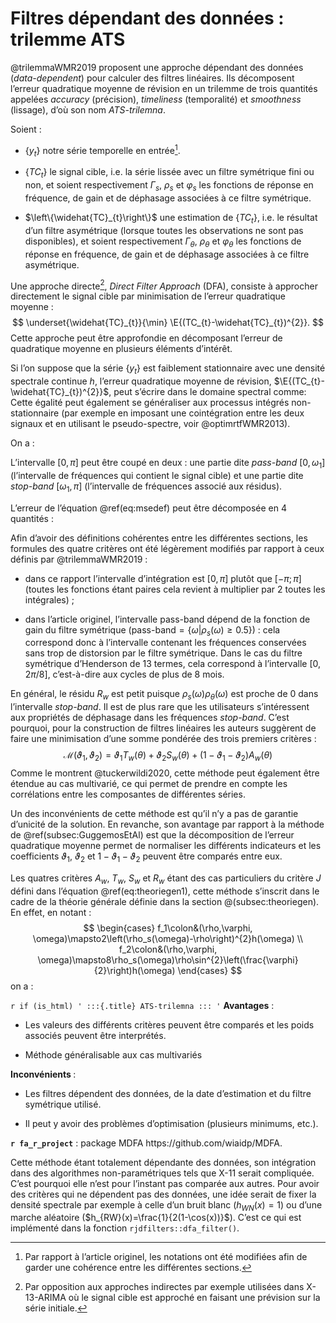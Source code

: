 # Filtres dépendant des données : trilemme ATS {#sec:WildiMcLeroy}

@trilemmaWMR2019 proposent une approche dépendant des données (*data-dependent*) pour calculer des filtres linéaires.
Ils décomposent l'erreur quadratique moyenne de révision en un trilemme de trois quantités appelées *accuracy* (précision), *timeliness* (temporalité) et *smoothness* (lissage), d'où son nom *ATS-trilemna*.

Soient :

- $\left\{ y_{t}\right\}$ notre série temporelle en entrée^[
Par rapport à l'article originel, les notations ont été modifiées afin de garder une cohérence entre les différentes sections.
].

- $\left\{TC_{t}\right\}$ le signal cible, i.e. la série lissée avec un filtre symétrique fini ou non, et soient respectivement $\Gamma_s$, $\rho_s$ et $\varphi_s$ les fonctions de réponse en fréquence, de gain et de déphasage associées à ce filtre symétrique.

- $\left\{\widehat{TC}_{t}\right\}$ une estimation de $\left\{TC_{t}\right\}$, i.e. le résultat d'un filtre asymétrique (lorsque toutes les observations ne sont pas disponibles), et soient respectivement $\Gamma_\theta$, $\rho_\theta$ et $\varphi_\theta$ les fonctions de réponse en fréquence, de gain et de déphasage associées à ce filtre asymétrique.

Une approche directe^[Par opposition aux approches indirectes par exemple utilisées dans X-13-ARIMA où le signal cible est approché en faisant une prévision sur la série initiale.], *Direct Filter Approach* (DFA), consiste à approcher directement le signal cible par minimisation de l'erreur quadratique moyenne :
$$
\underset{\widehat{TC}_{t}}{\min} \E{(TC_{t}-\widehat{TC}_{t})^{2}}.
$$
Cette approche peut être approfondie en décomposant l'erreur de quadratique moyenne en plusieurs éléments d'intérêt.

Si l'on suppose que la série $\left\{ y_{t}\right\}$ est faiblement stationnaire avec une densité spectrale continue $h$, l'erreur quadratique moyenne de révision, $\E{(TC_{t}-\widehat{TC}_{t})^{2}}$, peut s'écrire dans le domaine spectral comme:
\begin{equation}
\E{(TC_{t}-\widehat{TC}_{t})^{2}}=\frac{1}{2\pi}\int_{-\pi}^{\pi}\left|\Gamma_s(\omega)-{\Gamma_\theta}(\omega)\right|^{2}h(\omega)\ud\omega=\frac{1}{2\pi}\times2\times\int_{0}^{\pi}\left|\Gamma_s(\omega)-{\Gamma_\theta}(\omega)\right|^{2}h(\omega)\ud\omega
(\#eq:msedef)
\end{equation}
Cette égalité peut également se généraliser aux processus intégrés non-stationnaire (par exemple en imposant une cointégration entre les deux signaux et en utilisant le pseudo-spectre, voir @optimrtfWMR2013).

On a :
\begin{align}
\left|\Gamma_s(\omega)-\Gamma_\theta(\omega)\right|^{2} & =\rho_s(\omega)^{2}+\rho_\theta(\omega)^{2}+2\rho_s(\omega)\rho_\theta(\omega)\left(1-\cos(\varphi_s(\omega)-\varphi_\theta(\omega)\right) \nonumber\\
 & =\left(\rho_s(\omega)-\rho_\theta(\omega)\right)^{2}+4\rho_s(\omega)\rho_\theta(\omega)\sin^{2}\left(\frac{\varphi_s(\omega)-\varphi_\theta(\omega)}{2}\right)
 (\#eq:msedecomp)
\end{align}

L'intervalle $[0,\pi]$ peut être coupé en deux : une partie dite *pass-band* $[0,\omega_1]$ (l'intervalle de fréquences qui contient le signal cible) et une partie dite *stop-band*  $[\omega_1,\pi]$ (l'intervalle de fréquences associé aux résidus).

L'erreur de l'équation \@ref(eq:msedef) peut être décomposée en 4 quantités :
\begin{align*}
Accuracy =A_w(\theta)&= 2\int_0^{\omega_1}\left(\rho_s(\omega)-\rho_\theta(\omega)\right)^{2}h(\omega)\ud\omega\\
Timeliness =T_w(\theta)&= 8\int_0^{\omega_1}\rho_s(\omega)\rho_\theta(\omega)\sin^{2}\left(\frac{\varphi_\theta(\omega)}{2}\right)h(\omega)\ud\omega\\
Smoothness =S_w(\theta)&= 2\int_{\omega_1}^\pi\left(\rho_s(\omega)^{2}-\rho_\theta(\omega)\right)^{2}h(\omega)\ud\omega\\
Residual =R_w(\theta)&= 8\int_{\omega_1}^\pi\rho_s(\omega)\rho_\theta(\omega)\sin^{2}\left(\frac{\varphi_\theta(\omega)}{2}\right)h(\omega)\ud\omega\\
\end{align*}



:::: {.remarque data-latex=""}
Afin d'avoir des définitions cohérentes entre les différentes sections, les formules des quatre critères ont été légèrement modifiés par rapport à ceux définis par @trilemmaWMR2019 :

- dans ce rapport l'intervalle d'intégration est $[0,\pi]$ plutôt que $[-\pi;\pi]$ (toutes les fonctions étant paires cela revient à multiplier par 2 toutes les intégrales) ;

- dans l'article originel, l'intervalle pass-band dépend de la fonction de gain du filtre symétrique (pass-band$=\{\omega |\rho_s(\omega)\geq 0.5\}$) : cela correspond donc à l'intervalle contenant les fréquences conservées sans trop de distorsion par le filtre symétrique. 
Dans le cas du filtre symétrique d'Henderson de 13 termes, cela correspond à l'intervalle $[0, 2\pi/8]$, c'est-à-dire aux cycles de plus de 8 mois.
:::: 

En général, le résidu $R_w$ est petit puisque $\rho_s(\omega)\rho_\theta(\omega)$ est proche de 0 dans l'intervalle *stop-band*. 
Il est de plus rare que les utilisateurs s'intéressent aux propriétés de déphasage dans les fréquences *stop-band*.
C'est pourquoi, pour la construction de filtres linéaires les auteurs suggèrent de faire une minimisation d'une somme pondérée des trois premiers critères :
$$
\mathcal{M}(\vartheta_{1},\vartheta_{2})=\vartheta_{1}T_w(\theta)+\vartheta_{2}S_w(\theta)+(1-\vartheta_{1}-\vartheta_{2})A_w(\theta)
$$
Comme le montrent @tuckerwildi2020, cette méthode peut également être étendue au cas multivarié, ce qui permet de prendre en compte les corrélations entre les composantes de différentes séries.

Un des inconvénients de cette méthode est qu'il n'y a pas de garantie d'unicité de la solution.
En revanche, son avantage par rapport à la méthode de \@ref(subsec:GuggemosEtAl) est que la décomposition de l'erreur quadratique moyenne permet de normaliser les différents indicateurs et les coefficients $\vartheta_{1}$, $\vartheta_{2}$ et $1-\vartheta_{1}-\vartheta_{2}$ peuvent être comparés entre eux.

Les quatres critères $A_w$, $T_w$, $S_w$ et $R_w$ étant des cas particuliers du critère $J$ défini dans l'équation \@ref(eq:theoriegen1), cette méthode s'inscrit dans le cadre de la théorie générale définie dans la section \@(subsec:theoriegen).
En effet, en notant :
$$
\begin{cases}
    f_1\colon&(\rho,\varphi, \omega)\mapsto2\left(\rho_s(\omega)-\rho\right)^{2}h(\omega) \\
    f_2\colon&(\rho,\varphi, \omega)\mapsto8\rho_s(\omega)\rho\sin^{2}\left(\frac{\varphi}{2}\right)h(\omega)
\end{cases}
$$
on a :
\begin{align*}
A_w(\theta)&= J(\theta,f_1,0,\omega_1)\\
T_w(\theta)&= J(\theta,f_2,0,\omega_1)\\
S_w(\theta)&= J(\theta,f_1,\omega_1,\pi)\\
R_w(\theta)&= J(\theta,f_2,\omega_1,\pi).
\end{align*}

:::: {.summary_box data-latex="{ATS-trilemna}"}
`r if (is_html) '
:::{.title}
ATS-trilemna
:::
'`
**Avantages** :

- Les valeurs des différents critères peuvent être comparés et les poids associés peuvent être interprétés.

- Méthode généralisable aux cas multivariés

**Inconvénients **:

- Les filtres dépendent des données, de la date d'estimation et du filtre symétrique utilisé.

- Il peut y avoir des problèmes d'optimisation (plusieurs minimums, etc.).

**`r fa_r_project`** : package MDFA https://github.com/wiaidp/MDFA.
::::


Cette méthode étant totalement dépendante des données, son intégration dans des algorithmes non-paramétriques tels que X-11 serait compliquée. 
C'est pourquoi elle n'est pour l'instant pas comparée aux autres.
Pour avoir des critères qui ne dépendent pas des données, une idée serait de fixer la densité spectrale par exemple à celle d'un bruit blanc ($h_{WN}(x)=1$) ou d'une marche aléatoire ($h_{RW}(x)=\frac{1}{2(1-\cos(x))}$). 
C'est ce qui est implémenté dans la fonction `rjdfilters::dfa_filter()`.

